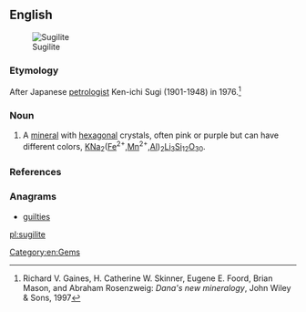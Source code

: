 ==English==
[[Image:Sugilith.jpg|thumb|Sugilite]]

===Etymology===
After Japanese [[petrologist]] Ken-ichi Sugi (1901-1948) in 1976.<ref>Richard V. Gaines, H. Catherine W. Skinner, Eugene E. Foord, Brian Mason, and Abraham Rosenzweig: ''Dana's new mineralogy'', John Wiley & Sons, 1997</ref>

===Noun===
{{en-noun|-}}

# {{context|mineralogy}} A [[mineral]] with [[hexagonal]] crystals, often pink or purple but can have different colors, [[potassium|K]][[sodium|Na]]<sub>2</sub>([[iron|Fe]]<sup>2+</sup>,[[manganese|Mn]]<sup>2+</sup>,[[aluminum|Al]])<sub>2</sub>[[lithium|Li]]<sub>3</sub>[[silicon|Si]]<sub>12</sub>[[oxygen|O]]<sub>30</sub>.

===References===
<references/>

===Anagrams===
* [[guilties#English|guilties]]

[[Category:en:Gems]]

[[pl:sugilite]]
